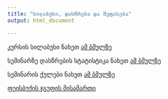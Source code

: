 ```yaml
---
title: "სილაბუსი, დასწრება და შეფასება"
output: html_document

---
```


კურსის სილაბუსი ნახეთ [ამ ბმულზე](https://www.dropbox.com/s/f3ha67hxqpncf50/Bokeria_Iashvili_Syllabus.pdf?dl=0)

სემინარზე დასწრების სტატისტიკა ნახეთ [ამ ბმულზე](https://docs.google.com/spreadsheets/d/1cEP1y1D03Z4RhOgbJTpwQVS76FlFVgdiCYiLd1l4k4I/edit?usp=sharing)


სემინარის ქულები ნახეთ [ამ ბმულზე](https://docs.google.com/spreadsheets/d/1DjWDOX5P5XqH-hspywCWhg2VtOtXZZ_TDYu95DS3vt4/edit?usp=sharing)


[ფეისბუქის ჯგუფის მისამართი](https://www.facebook.com/groups/254812004979755/?fref=ts)